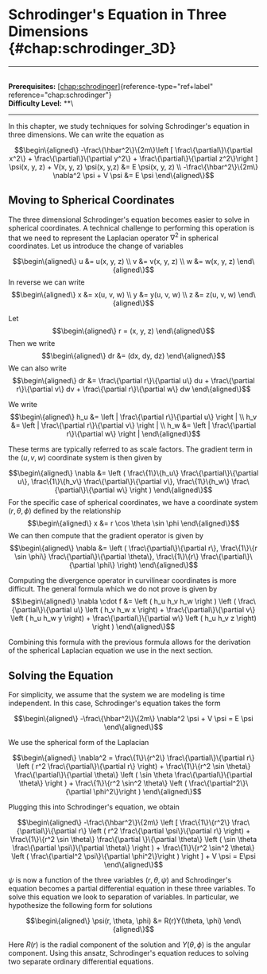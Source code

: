 # Schrodinger's Equation in Three Dimensions \{#chap:schrodinger_3D\}

------------------------------------------------------------------------

\
**Prerequisites:**
[\[chap:schrodinger\]](#chap:schrodinger)\{reference-type="ref+label"
reference="chap:schrodinger"\}\
**Difficulty Level:** \*\*\

------------------------------------------------------------------------

In this chapter, we study techniques for solving Schrodinger's equation
in three dimensions. We can write the equation as

$$\begin\{aligned\}
-\frac\{\hbar^2\}\{2m\}\left [ \frac\{\partial\}\{\partial x^2\} + \frac\{\partial\}\{\partial y^2\} + \frac\{\partial\}\{\partial z^2\}\right ] \psi(x, y, z) + V(x, y, z) \psi(x, y,z) &= E \psi(x, y, z) \\
-\frac\{\hbar^2\}\{2m\} \nabla^2 \psi + V \psi &= E \psi
\end\{aligned\}$$

## Moving to Spherical Coordinates

The three dimensional Schrodinger's equation becomes easier to solve in
spherical coordinates. A technical challenge to performing this
operation is that we need to represent the Laplacian operator $\nabla^2$
in spherical coordinates. Let us introduce the change of variables

$$\begin\{aligned\}
    u &= u(x, y, z) \\
    v &= v(x, y, z) \\
    w &= w(x, y, z)
\end\{aligned\}$$ In reverse we can write $$\begin\{aligned\}
    x &= x(u, v, w) \\
    y &= y(u, v, w) \\
    z &= z(u, v, w)
\end\{aligned\}$$

Let $$\begin\{aligned\}
    r = (x, y, z)
\end\{aligned\}$$ Then we write $$\begin\{aligned\}
    dr &= (dx, dy, dz)
\end\{aligned\}$$ We can also write $$\begin\{aligned\}
    dr &= \frac\{\partial r\}\{\partial u\} du + \frac\{\partial r\}\{\partial v\} dv + \frac\{\partial r\}\{\partial w\} dw
\end\{aligned\}$$

We write $$\begin\{aligned\}
    h_u &= \left | \frac\{\partial r\}\{\partial u\} \right | \\
    h_v &= \left | \frac\{\partial r\}\{\partial v\} \right | \\
    h_w &= \left | \frac\{\partial r\}\{\partial w\} \right | 
\end\{aligned\}$$

These terms are typically referred to as scale factors. The gradient
term in the $(u, v, w)$ coordinate system is then given by

$$\begin\{aligned\}
\nabla &= \left ( \frac\{1\}\{h_u\} \frac\{\partial\}\{\partial u\}, \frac\{1\}\{h_v\} \frac\{\partial\}\{\partial v\}, \frac\{1\}\{h_w\} \frac\{\partial\}\{\partial w\} \right )
\end\{aligned\}$$ For the specific case of spherical coordinates, we have
a coordinate system $(r, \theta, \phi)$ defined by the relationship
$$\begin\{aligned\}
x &= r \cos \theta \sin \phi
\end\{aligned\}$$ We can then compute that the gradient operator is given
by $$\begin\{aligned\}
\nabla &= \left ( \frac\{\partial\}\{\partial r\}, \frac\{1\}\{r \sin \phi\} \frac\{\partial\}\{\partial \theta\}, \frac\{1\}\{r\} \frac\{\partial\}\{\partial \phi\} \right) 
\end\{aligned\}$$

Computing the divergence operator in curvilinear coordinates is more
difficult. The general formula which we do not prove is given by
$$\begin\{aligned\}
\nabla \cdot f &= \left ( h_u h_v h_w \right ) \left ( \frac\{\partial\}\{\partial u\} \left ( h_v h_w  x \right) + \frac\{\partial\}\{\partial v\} \left ( h_u h_w  y \right) + \frac\{\partial\}\{\partial w\} \left ( h_u h_v  z \right) \right )
\end\{aligned\}$$

Combining this formula with the previous formula allows for the
derivation of the spherical Laplacian equation we use in the next
section.

## Solving the Equation

For simplicity, we assume that the system we are modeling is time
independent. In this case, Schrodinger's equation takes the form

$$\begin\{aligned\}
-\frac\{\hbar^2\}\{2m\} \nabla^2 \psi + V \psi = E \psi
\end\{aligned\}$$

We use the spherical form of the Laplacian

$$\begin\{aligned\}
    \nabla^2 = \frac\{1\}\{r^2\} \frac\{\partial\}\{\partial r\} \left ( r^2 \frac\{\partial\}\{\partial r\} \right) + \frac\{1\}\{r^2 \sin \theta\} \frac\{\partial\}\{\partial \theta\} \left ( \sin \theta \frac\{\partial\}\{\partial \theta\} \right ) + \frac\{1\}\{r^2 \sin^2 \theta\} \left ( \frac\{\partial^2\}\{\partial \phi^2\}\right )
\end\{aligned\}$$

Plugging this into Schrodinger's equation, we obtain

$$\begin\{aligned\}
    -\frac\{\hbar^2\}\{2m\} \left [ \frac\{1\}\{r^2\} \frac\{\partial\}\{\partial r\} \left ( r^2 \frac\{\partial \psi\}\{\partial r\} \right) + \frac\{1\}\{r^2 \sin \theta\} \frac\{\partial \}\{\partial \theta\} \left ( \sin \theta \frac\{\partial \psi\}\{\partial \theta\} \right ) + \frac\{1\}\{r^2 \sin^2 \theta\} \left ( \frac\{\partial^2 \psi\}\{\partial \phi^2\}\right ) \right ] + V \psi = E\psi
\end\{aligned\}$$

$\psi$ is now a function of the three variables $(r, \theta, \psi)$ and
Schrodinger's equation becomes a partial differential equation in these
three variables. To solve this equation we look to separation of
variables. In particular, we hypothesize the following form for
solutions

$$\begin\{aligned\}
    \psi(r, \theta, \phi) &= R(r)Y(\theta, \phi)
\end\{aligned\}$$

Here $R(r)$ is the radial component of the solution and $Y(\theta,\phi)$
is the angular component. Using this ansatz, Schrodinger's equation
reduces to solving two separate ordinary differential equations.
